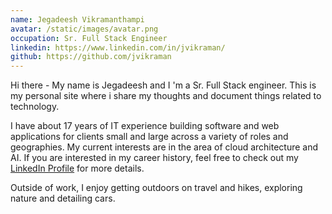 ```yaml
---
name: Jegadeesh Vikramanthampi
avatar: /static/images/avatar.png
occupation: Sr. Full Stack Engineer
linkedin: https://www.linkedin.com/in/jvikraman/
github: https://github.com/jvikraman
---
```


Hi there - My name is Jegadeesh and I 'm a Sr. Full Stack engineer. This is my personal site where i share my thoughts and document things related to technology.

I have about 17 years of IT experience building software and web applications for clients small and large across a variety of roles and geographies. My current interests are in the area of cloud architecture and AI. If you are interested in my career history, feel free to check out my [LinkedIn Profile](https://www.linkedin.com/in/jvikraman/) for more details.

Outside of work, I enjoy getting outdoors on travel and hikes, exploring nature and detailing cars.
